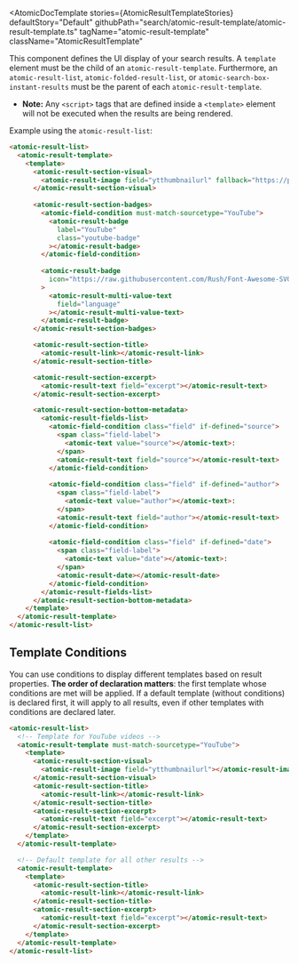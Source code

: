 

<Meta of={AtomicResultTemplateStories} />

<AtomicDocTemplate
  stories={AtomicResultTemplateStories}
  defaultStory="Default"
  githubPath="search/atomic-result-template/atomic-result-template.ts"
  tagName="atomic-result-template"
  className="AtomicResultTemplate"
>

This component defines the UI display of your search results. 
A `template` element must be the child of an `atomic-result-template`. Furthermore, an `atomic-result-list`, `atomic-folded-result-list`, or `atomic-search-box-instant-results` must be the parent of each `atomic-result-template`.
 * **Note:** Any `<script>` tags that are defined inside a `<template>` element will not be executed when the results are being rendered.

Example using the `atomic-result-list`:
```html
<atomic-result-list>
  <atomic-result-template>
    <template>
      <atomic-result-section-visual>
        <atomic-result-image field="ytthumbnailurl" fallback="https://picsum.photos/350"></atomic-result-image>
      </atomic-result-section-visual>
      
      <atomic-result-section-badges>
        <atomic-field-condition must-match-sourcetype="YouTube">
          <atomic-result-badge
            label="YouTube"
            class="youtube-badge"
          ></atomic-result-badge>
        </atomic-field-condition>
        
        <atomic-result-badge
          icon="https://raw.githubusercontent.com/Rush/Font-Awesome-SVG-PNG/master/black/svg/language.svg"
        >
          <atomic-result-multi-value-text
            field="language"
          ></atomic-result-multi-value-text>
        </atomic-result-badge>
      </atomic-result-section-badges>

      <atomic-result-section-title>
        <atomic-result-link></atomic-result-link>
      </atomic-result-section-title>

      <atomic-result-section-excerpt>
        <atomic-result-text field="excerpt"></atomic-result-text>
      </atomic-result-section-excerpt>

      <atomic-result-section-bottom-metadata>
        <atomic-result-fields-list>
          <atomic-field-condition class="field" if-defined="source">
            <span class="field-label">
              <atomic-text value="source"></atomic-text>:
            </span>
            <atomic-result-text field="source"></atomic-result-text>
          </atomic-field-condition>
          
          <atomic-field-condition class="field" if-defined="author">
            <span class="field-label">
              <atomic-text value="author"></atomic-text>:
            </span>
            <atomic-result-text field="author"></atomic-result-text>
          </atomic-field-condition>
          
          <atomic-field-condition class="field" if-defined="date">
            <span class="field-label">
              <atomic-text value="date"></atomic-text>:
            </span>
            <atomic-result-date></atomic-result-date>
          </atomic-field-condition>
        </atomic-result-fields-list>
      </atomic-result-section-bottom-metadata>
    </template>
  </atomic-result-template>
</atomic-result-list>
```

## Template Conditions

You can use conditions to display different templates based on result properties. **The order of declaration matters**: the first template whose conditions are met will be applied. If a default template (without conditions) is declared first, it will apply to all results, even if other templates with conditions are declared later.

```html
<atomic-result-list>
  <!-- Template for YouTube videos -->
  <atomic-result-template must-match-sourcetype="YouTube">
    <template>
      <atomic-result-section-visual>
        <atomic-result-image field="ytthumbnailurl"></atomic-result-image>
      </atomic-result-section-visual>
      <atomic-result-section-title>
        <atomic-result-link></atomic-result-link>
      </atomic-result-section-title>
      <atomic-result-section-excerpt>
        <atomic-result-text field="excerpt"></atomic-result-text>
      </atomic-result-section-excerpt>
    </template>
  </atomic-result-template>

  <!-- Default template for all other results -->
  <atomic-result-template>
    <template>
      <atomic-result-section-title>
        <atomic-result-link></atomic-result-link>
      </atomic-result-section-title>
      <atomic-result-section-excerpt>
        <atomic-result-text field="excerpt"></atomic-result-text>
      </atomic-result-section-excerpt>
    </template>
  </atomic-result-template>
</atomic-result-list>
```

</AtomicDocTemplate>
